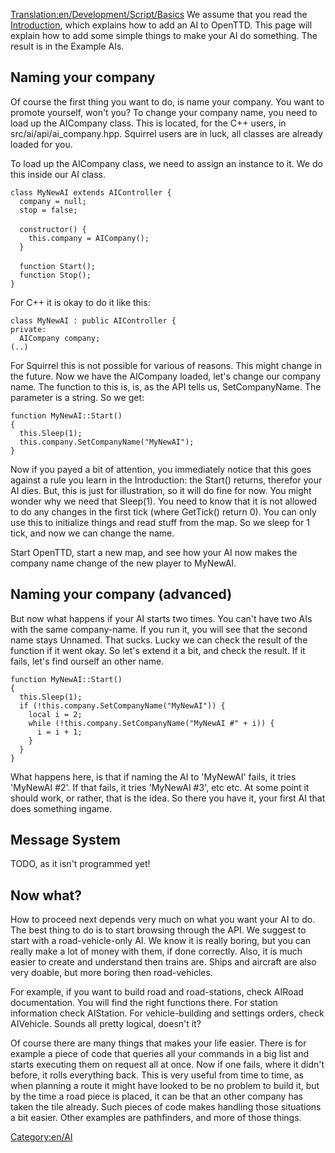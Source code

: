 [[Translation:en/Development/Script/Basics]]
We assume that you read the [[en/Development/Script/Introduction|Introduction]], which explains how to add an AI to OpenTTD. This page will explain how to add some simple things to make your AI do something. The result is in the Example AIs.

==Naming your company==

Of course the first thing you want to do, is name your company. You want to promote yourself, won't you? To change your company name, you need to load up the AICompany class. This is located, for the C++ users, in src/ai/api/ai_company.hpp. Squirrel users are in luck, all classes are already loaded for you.

To load up the AICompany class, we need to assign an instance to it. We do this inside our AI class.

 class MyNewAI extends AIController {
   company = null;
   stop = false;
 
   constructor() {
     this.company = AICompany();
   }
 
   function Start();
   function Stop();
 }

For C++ it is okay to do it like this:

 class MyNewAI : public AIController {
 private:
   AICompany company;
 (..)

For Squirrel this is not possible for various of reasons. This might change in the future. Now we have the AICompany loaded, let's change our company name. The function to this is, is, as the API tells us, SetCompanyName. The parameter is a string. So we get:
 
 function MyNewAI::Start()
 {
   this.Sleep(1);
   this.company.SetCompanyName("MyNewAI");
 }
 
Now if you payed a bit of attention, you immediately notice that this goes against a rule you learn in the Introduction: the Start() returns, therefor your AI dies. But, this is just for illustration, so it will do fine for now. You might wonder why we need that Sleep(1). You need to know that it is not allowed to do any changes in the first tick (where GetTick() return 0). You can only use this to initialize things and read stuff from the map. So we sleep for 1 tick, and now we can change the name.

Start OpenTTD, start a new map, and see how your AI now makes the company name change of the new player to MyNewAI.

==Naming your company (advanced)==

But now what happens if your AI starts two times. You can't have two AIs with the same company-name. If you run it, you will see that the second name stays Unnamed. That sucks. Lucky we can check the result of the function if it went okay. So let's extend it a bit, and check the result. If it fails, let's find ourself an other name.

 function MyNewAI::Start()
 {
   this.Sleep(1);
   if (!this.company.SetCompanyName("MyNewAI")) {
     local i = 2;
     while (!this.company.SetCompanyName("MyNewAI #" + i)) {
       i = i + 1;
     }
   }
 }

What happens here, is that if naming the AI to 'MyNewAI' fails, it tries 'MyNewAI #2'. If that fails, it tries 'MyNewAI #3', etc etc. At some point it should work, or rather, that is the idea. So there you have it, your first AI that does something ingame.

==Message System==

TODO, as it isn't programmed yet!

==Now what?==

How to proceed next depends very much on what you want your AI to do. The best thing to do is to start browsing through the API. We suggest to start with a road-vehicle-only AI. We know it is really boring, but you can really make a lot of money with them, if done correctly. Also, it is much easier to create and understand then trains are. Ships and aircraft are also very doable, but more boring then road-vehicles.

For example, if you want to build road and road-stations, check AIRoad documentation. You will find the right functions there. For station information check AIStation. For vehicle-building and settings orders, check AIVehicle. Sounds all pretty logical, doesn't it?

Of course there are many things that makes your life easier. There is for example a piece of code that queries all your commands in a big list and starts executing them on request all at once. Now if one fails, where it didn't before, it rolls everything back. This is very useful from time to time, as when planning a route it might have looked to be no problem to build it, but by the time a road piece is placed, it can be that an other company has taken the tile already. Such pieces of code makes handling those situations a bit easier. Other examples are pathfinders, and more of those things.

[[Category:en/AI]]